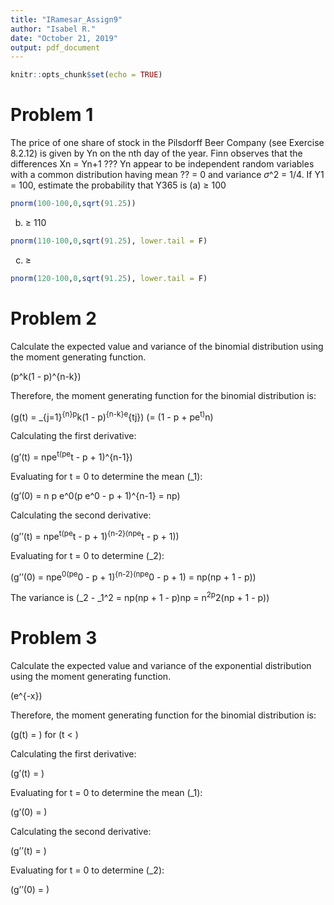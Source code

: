 ---
title: "IRamesar_Assign9"
author: "Isabel R."
date: "October 21, 2019"
output: pdf_document
---

```{r setup, include=FALSE}
knitr::opts_chunk$set(echo = TRUE)
```

# Problem 1

The price of one share of stock in the Pilsdorff Beer Company (see Exercise 8.2.12) is given by Yn on the nth day of the year. Finn observes that the differences Xn = Yn+1 ??? Yn appear to be independent random variables with a common distribution having mean ?? = 0 and variance $\sigma$^2 = 1/4. If Y1 = 100, estimate the probability that Y365 is
(a) $\ge$ 100
```{r}
pnorm(100-100,0,sqrt(91.25))
```

(b) $\ge$ 110
```{r}
pnorm(110-100,0,sqrt(91.25), lower.tail = F)
```

(c) $\ge$ 
```{r}
pnorm(120-100,0,sqrt(91.25), lower.tail = F)
```

# Problem 2
Calculate the expected value and variance of the binomial distribution using the moment generating function.

\(\binom{n}{k}p^k(1 - p)^{n-k}\)

Therefore, the moment generating function for the binomial distribution is:

\(g(t) = \sum\limits_{j=1}^{n}\binom{n}{k}p^k(1 - p)^{n-k}e^{tj}\) \(= (1 - p + pe^t)^n\)

Calculating the first derivative:

\(g'(t) = npe^t(pe^t - p + 1)^{n-1}\)

Evaluating for t = 0 to determine the mean \(\mu_1\):

\(g'(0) = n \times p \times e^0(p \times e^0 - p + 1)^{n-1} = np\)

Calculating the second derivative:

\(g''(t) = npe^t(pe^t - p + 1)^{n-2}(npe^t - p + 1)\)

Evaluating for t = 0 to determine \(\mu_2\):

\(g''(0) = npe^0(pe^0 - p + 1)^{n-2}(npe^0 - p + 1) = np(np + 1 - p)\)

The variance is \(\mu_2 - \mu_1^2 = np(np + 1 - p)np = n^2p^2(np + 1 - p)\)

# Problem 3
Calculate the expected value and variance of the exponential distribution using the moment generating function.

\(\lambda e^{-\lambda x}\)

Therefore, the moment generating function for the binomial distribution is:

\(g(t) = \frac{\lambda}{\lambda - t}\) for \(t < \lambda\)

Calculating the first derivative:

\(g'(t) = \frac{\lambda}{(\lambda - t)^2}\)

Evaluating for t = 0 to determine the mean \(\mu_1\):

\(g'(0) = \frac{1}{\lambda}\)

Calculating the second derivative:

\(g''(t) = \frac{2 \lambda}{(\lambda-t)^3}\)

Evaluating for t = 0 to determine \(\mu_2\):

\(g''(0) = \frac{2}{\lambda^2}\)
